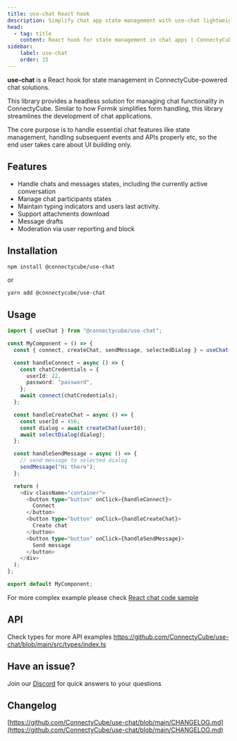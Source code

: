```yaml
---
title: use-chat React hook
description: Simplify chat app state management with use-chat lightweight React hook for real-time chat.
head:
  - tag: title
    content: React hook for state management in chat apps | ConnectyCube
sidebar: 
    label: use-chat
    order: 15
---
```



**use-chat** is a React hook for state management in ConnectyCube-powered chat solutions.

This library provides a headless solution for managing chat functionality in ConnectyCube. Similar to how Formik simplifies form handling, this library streamlines the development of chat applications.

The core purpose is to handle essential chat features like state management, handling subsequent events and APIs properly etc, so the end user takes care about UI building only.

## Features

- Handle chats and messages states, including the currently active conversation
- Manage chat participants states
- Maintain typing indicators and users last activity.
- Support attachments download
- Message drafts
- Moderation via user reporting and block

## Installation

```
npm install @connectycube/use-chat
```

or

```
yarn add @connectycube/use-chat
```

## Usage

```ts
import { useChat } from "@connectycube/use-chat";

const MyComponent = () => {
  const { connect, createChat, sendMessage, selectedDialog } = useChat();

  const handleConnect = async () => {
    const chatCredentials = {
      userId: 22,
      password: "password",
    };
    await connect(chatCredentials);
  };

  const handleCreateChat = async () => {
    const userId = 456;
    const dialog = await createChat(userId);
    await selectDialog(dialog);
  };

  const handleSendMessage = async () => {
    // send message to selected dialog
    sendMessage("Hi there");
  };

  return (
    <div className="container">
      <button type="button" onClick={handleConnect}>
        Connect
      </button>
      <button type="button" onClick={handleCreateChat}>
        Create chat
      </button>
      <button type="button" onClick={handleSendMessage}>
        Send message
      </button>
    </div>
  );
};

export default MyComponent;
```

For more complex example please check [React chat code sample](https://github.com/ConnectyCube/connectycube-web-samples/tree/master/chat-react)

## API

Check types for more API examples https://github.com/ConnectyCube/use-chat/blob/main/src/types/index.ts

## Have an issue?

Join our [Discord](https://discord.com/invite/zqbBWNCCFJ) for quick answers to your questions

## Changelog

[https://github.com/ConnectyCube/use-chat/blob/main/CHANGELOG.md](https://github.com/ConnectyCube/use-chat/blob/main/CHANGELOG.md)